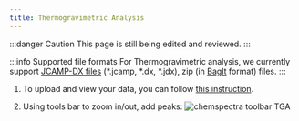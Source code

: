 ```yaml
---
title: Thermogravimetric Analysis
---
```


:::danger Caution
This page is still being edited and reviewed.
:::

:::info Supported file formats
For Thermogravimetric analysis, we currently support [JCAMP-DX files](https://iupac.org/what-we-do/digital-standards/jcamp-dx/) (\*.jcamp, \*.dx, \*.jdx), zip (in [BagIt](https://en.wikipedia.org/wiki/BagIt) format) files.
:::

1. To upload and view your data, you can follow [this instruction](../chemspectra#using-chemspectra).

2. Using tools bar to zoom in/out, add peaks:
   ![chemspectra toolbar TGA](/img/chemspectra/tga/chemspectra_tga.png)
